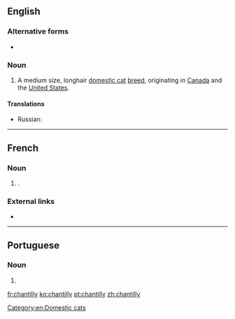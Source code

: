 {{also|Chantilly}}
==English==

===Alternative forms===
* {{l|en|Chantilly/Tiffany}} {{qualifier|Canada}}

===Noun===
{{en-noun|?}}
{{wikipedia|Chantilly-Tiffany cat}}

# A medium size, longhair [[domestic cat]] [[breed]], originating in [[Canada]] and the [[United States]].

[[Category:en:Domestic cats]]

====Translations====
{{trans-top}}
{{trans-mid}}
* Russian: {{t+|ru|шинши́лла}}
{{trans-bottom}}

----

==French==

===Noun===
{{fr-noun|f}}

# {{l|en|Chantilly cream}}.

===External links===
* {{R:TLFi}}

----

==Portuguese==

===Noun===
{{pt-noun|m|-}}

# {{alternative spelling of|chantili|lang=pt}}

[[fr:chantilly]]
[[ko:chantilly]]
[[pt:chantilly]]
[[zh:chantilly]]